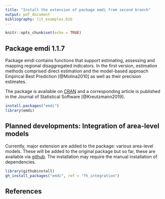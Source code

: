 ```yaml
---
title: "Install the extension of package emdi from second branch"
output: pdf_document
bibliography: lit_examples.bib
---
```


```r
knitr::opts_chunk$set(echo = TRUE)
```

## Package emdi 1.1.7

Package emdi contains functions that support estimating, assessing and mapping 
regional disaggregated indicators. In the first version, estimation methods 
comprised direct estimation and the model-based approach Empirical Best Prediction 
[@Molina2010] as well as their precision estimates.

The package is available on [CRAN](https://cran.r-project.org/web/packages/emdi/index.html) and a corresponding article is published in the Journal of Statistical Software [@Kreutzmann2019].

```r
install.packages("emdi")
library(emdi)
```


## Planned developments: Integration of area-level models

Currently, major extension are added to the package: various area-level models. 
These will be added to the original package but so far, these are available via 
[github](https://github.com/SoerenPannier/emdi). The installation may require 
the manual installation of dependencies. 


```r
library(githubinstall)
gh_install_packages("emdi", ref = "fh_integration")
```

## References

